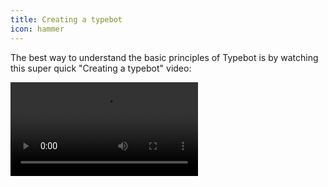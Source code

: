 ```yaml
---
title: Creating a typebot
icon: hammer
---
```


The best way to understand the basic principles of Typebot is by watching this super quick "Creating a typebot" video:

<div className="relative" style={{ paddingBottom: '64.5933014354067%' }}>
    <video
      controls
      autoPlay
      className="rounded-lg"
      src="/images/overview.webm"
    ></video>
</div>
